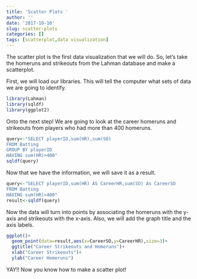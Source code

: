 ```yaml
---
title: 'Scatter Plots '
author: ''
date: '2017-10-10'
slug: scatter-plots
categories: []
tags: [scatterplot,data visualization]
---
```

The scatter plot is the first data visualization that we will do. So, let's take the homeruns and strikeouts from the Lahman database and make a scatterplot. 

First, we will load our libraries. This will tell the computer what sets of data we are going to identify. 
```r
library(Lahman)
library(sqldf)
library(ggplot2)

```

Onto the next step! We are going to look at the career homeruns and strikeouts from players who had more than 400 homeruns. 
```r
query<-"SELECT playerID,sum(HR),sum(SO)
FROM Batting
GROUP BY playerID
HAVING sum(HR)>400"
sqldf(query)

```

Now that we have the information, we will save it as a result. 

```r
query<-"SELECT playerID,sum(HR) AS CareerHR,sum(SO) As CareerSO 
FROM Batting
HAVING sum(HR)>400"
result<-sqldf(query)
```

Now the data will turn into points by associating the homeruns with the y-axis and strikeouts with the x-axis. Also, we will add the graph title and the axis labels. 

```r
ggplot()+  
  geom_point(data=result,aes(x=CareerSO,y=CareerHR),size=3)+
  ggtitle("Career Strikeouts and Homeruns")+
  xlab("Career Strikeouts")+
  ylab("Career Homeruns")
```

YAY!! Now you know how to make a scatter plot! 